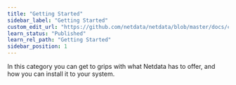 ```yaml
---
title: "Getting Started"
sidebar_label: "Getting Started"
custom_edit_url: "https://github.com/netdata/netdata/blob/master/docs/category-overview-pages/getting-started-overview.md"
learn_status: "Published"
learn_rel_path: "Getting Started"
sidebar_position: 1
---
```


In this category you can get to grips with what Netdata has to offer, and how you can install it to your system.
